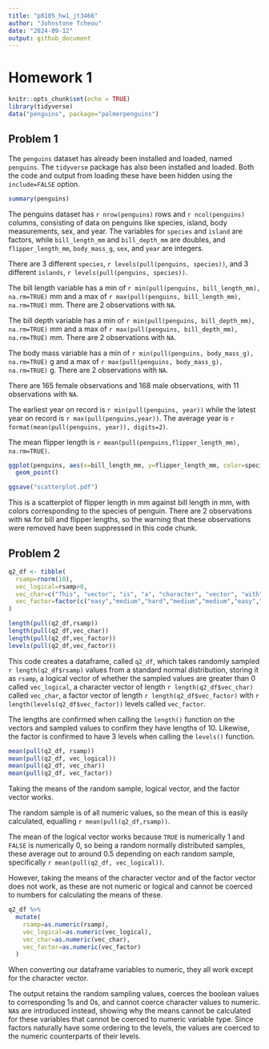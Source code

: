 ```yaml
---
title: "p8105_hw1_jt3466"
author: "Johnstone Tcheou"
date: "2024-09-12"
output: github_document
---
```


# Homework 1

```r
knitr::opts_chunk$set(echo = TRUE)
library(tidyverse)
data("penguins", package="palmerpenguins")
```

## Problem 1

The `penguins` dataset has already been installed and loaded, named `penguins`. The `tidyverse` package has also been installed and loaded. Both the code and output from loading these have been hidden using the `include=FALSE` option.  

```r
summary(penguins)
```
The penguins dataset has `r nrow(penguins)` rows and `r ncol(penguins)` columns, consisting of data on penguins like species, island, body measurements, sex, and year. The variables for `species` and `island` are factors, while `bill_length_mm` and `bill_depth_mm` are doubles, and `flipper_length_mm`, `body_mass_g`, `sex`, and `year` are integers. 

There are 3 different `species`, `r levels(pull(penguins, species))`, and 3 different `islands`, `r levels(pull(penguins, species))`. 

The bill length variable has a min of `r min(pull(penguins, bill_length_mm), na.rm=TRUE)` mm and a max of `r max(pull(penguins, bill_length_mm), na.rm=TRUE)` mm. There are 2 observations with `NA`.

The bill depth variable has a min of `r min(pull(penguins, bill_depth_mm), na.rm=TRUE)` mm and a max of `r max(pull(penguins, bill_depth_mm), na.rm=TRUE)` mm. There are 2 observations with `NA`.

The body mass variable has a min of `r min(pull(penguins, body_mass_g), na.rm=TRUE)` g and a max of `r max(pull(penguins, body_mass_g), na.rm=TRUE)` g. There are 2 observations with `NA`.

There are 165 female observations and 168 male observations, with 11 observations with `NA`. 

The earliest year on record is `r min(pull(penguins, year))` while the latest year on record is `r max(pull(penguins,year))`. The average year is `r format(mean(pull(penguins, year)), digits=2)`.

The mean flipper length is `r mean(pull(penguins,flipper_length_mm), na.rm=TRUE)`.

```r
ggplot(penguins, aes(x=bill_length_mm, y=flipper_length_mm, color=species)) + 
  geom_point()

ggsave("scatterplot.pdf")
```

This is a scatterplot of flipper length in mm against bill length in mm, with colors corresponding to the species of penguin. There are 2 observations with `NA` for bill and flipper lengths, so the warning that these observations were removed have been suppressed in this code chunk.

## Problem 2

```r
q2_df <- tibble(
  rsamp=rnorm(10),
  vec_logical=rsamp>0,
  vec_char=c("This", "vector", "is", "a", "character", "vector", "with", "a", "length", "10"),
  vec_factor=factor(c("easy","medium","hard","medium","medium","easy","hard","hard","easy","medium"))
)

length(pull(q2_df,rsamp))
length(pull(q2_df,vec_char))
length(pull(q2_df,vec_factor))
levels(pull(q2_df,vec_factor))
```

This code creates a dataframe, called `q2_df`, which takes randomly sampled `r length(q2_df$rsamp)` values from a standard normal distribution, storing it as `rsamp`, a logical vector of whether the sampled values are greater than 0 called `vec_logical`, a character vector of length `r length(q2_df$vec_char)` called `vec_char`, a factor vector of length `r length(q2_df$vec_factor)` with `r length(levels(q2_df$vec_factor))` levels called `vec_factor`. 

The lengths are confirmed when calling the `length()` function on the vectors and sampled values to confirm they have lengths of 10. Likewise, the factor is confirmed to have 3 levels when calling the `levels()` function. 

```r
mean(pull(q2_df, rsamp))
mean(pull(q2_df, vec_logical))
mean(pull(q2_df, vec_char))
mean(pull(q2_df, vec_factor))
```

Taking the means of the random sample, logical vector, and the factor vector works.

The random sample is of all numeric values, so the mean of this is easily calculated, equalling `r mean(pull(q2_df,rsamp))`. 

The mean of the logical vector works because `TRUE` is numerically 1 and `FALSE` is numerically 0, so being a random normally distributed samples, these average out to around 0.5 depending on each random sample, specifically `r mean(pull(q2_df, vec_logical))`. 

However, taking the means of the character vector and of the factor vector does not work, as these are not numeric or logical and cannot be coerced to numbers for calculating the means of these. 

```r

q2_df %>%
  mutate(
    rsamp=as.numeric(rsamp),
    vec_logical=as.numeric(vec_logical),
    vec_char=as.numeric(vec_char),
    vec_factor=as.numeric(vec_factor)
  )
```

When converting our dataframe variables to numeric, they all work except for the character vector. 

The output retains the random sampling values, coerces the boolean values to corresponding 1s and 0s, and cannot coerce character values to numeric. `NA`s are introduced instead, showing why the means cannot be calculated for these variables that cannot be coerced to numeric variable type. Since factors naturally have some ordering to the levels, the values are coerced to the numeric counterparts of their levels. 
